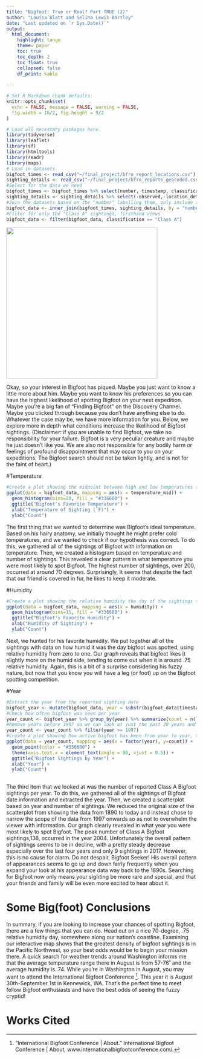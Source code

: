 ```yaml
---
title: "Bigfoot: True or Real? Part TRUE (2)"
author: "Louisa Blatt and Selina Lewis-Bartley"
date: "Last updated on `r Sys.Date()`"
output:
  html_document:
    highlight: tango
    theme: paper
    toc: true
    toc_depth: 2
    toc_float: true
    collapsed: false
    df_print: kable
  
---
```

<!--
Comments in HTML are like this! 
-->
```r
# Set R Markdown chunk defaults:
knitr::opts_chunk$set(
  echo = FALSE, message = FALSE, warning = FALSE, 
  fig.width = 16/2, fig.height = 9/2
)
```


```r
# Load all necessary packages here. 
library(tidyverse)
library(leaflet)
library(sf)
library(htmltools)
library(readr)
library(maps)
# Load in datasets
bigfoot_times <- read_csv("~/final_project/bfro_report_locations.csv")
sighting_details <- read_csv("~/final_project/bfro_reports_geocoded.csv")
#Select for the data we need
bigfoot_times <- bigfoot_times %>% select(number, timestamp, classification)
sighting_details <- sighting_details %>% select(-observed,-location_details, -county, - classification, -title)
#Join the datasets based on the "number" labelling them, only include sightings with complete data
bigfoot_data <- inner_join(bigfoot_times, sighting_details, by = "number")
#Filter for only the "Class A" sightings, firsthand views
bigfoot_data <- filter(bigfoot_data, classification == "Class A")
```
![](big_foot_boi.jpeg){ width=400px }

Okay, so your interest in Bigfoot has piqued. Maybe you just want to know a little more about him. Maybe you want to know his preferences so you can have the highest likelihood of spotting Bigfoot on your next expedition. Maybe you’re a big fan of “Finding Bigfoot” on the Discovery Channel. Maybe you clicked through because you don’t have anything else to do. Whatever the case may be, we have more information for you. Below, we explore more in depth what conditions increase the likelihood of Bigfoot sightings. (Disclaimer: if you are unable to find Bigfoot, we take no responsibility for your failure. Bigfoot is a very peculiar creature and maybe he just doesn’t like you. We are also not responsible for any bodily harm or feelings of profound disappointment that may occur to you on your expeditions. The Bigfoot search should not be taken lightly, and is not for the faint of heart.)


#Temperature
```r
#Create a plot showing the midpoint between high and low temperatures the day of the sightings in degrees Fahrenheit to determine bigfoot's favorite temperature
ggplot(data = bigfoot_data, mapping = aes(x = temperature_mid)) +
  geom_histogram(bins=20, fill = "#336600") + 
  ggtitle("Bigfoot's Favorite Temperature") +
  xlab("Temperature of Sighting (˚F)") + 
  ylab("Count")
```

The first thing that we wanted to determine was Bigfoot’s ideal temperature. Based on his hairy anatomy, we initially thought he might prefer cold temperatures, and we wanted to check if our hypothesis was correct. To do this, we gathered all of the sightings of Bigfoot with information on temperature. Then, we created a histogram based on temperature and number of sightings. This revealed a clear pattern in what temperature you were most likely to spot Bigfoot. The highest number of sightings, over 200, occurred at around 70 degrees. Surprisingly, It seems that despite the fact that our friend is covered in fur, he likes to keep it moderate. 

#Humidity
```r
#Create a plot showing the relative humidity the day of the sightings to determine bigfoot's favorite climate
ggplot(data = bigfoot_data, mapping = aes(x = humidity)) +
  geom_histogram(bins=15, fill = "#336600") + 
  ggtitle("Bigfoot's Favorite Humidity") +
  xlab("Humidity of Sighting") + 
  ylab("Count")
```

Next, we hunted for his favorite humidity. We put together all of the sightings with data on how humid it was the day bigfoot was spotted, using relative humidity from zero to one. Our graph reveals that bigfoot likes it slightly more on the humid side, tending to come out when it is around .75 relative humidity. Again, this is a bit of a surprise considering his fuzzy nature, but now that you know you will have a leg (or foot) up on the Bigfoot spotting competition. 

#Year

```r
#Extract the year from the reported sighting date
bigfoot_year <- mutate(bigfoot_data, year = substr(bigfoot_data$timestamp, 1, 4))
#Check how often bigfoot was seen per year
year_count <- bigfoot_year %>% group_by(year) %>% summarize(count = n())
#Remove years before 1997 so we can look at just the past 20 years and the data doesn't get overwhelming
year_count <- year_count %>% filter(year >= 1997)
#Create a plot showing how active bigfoot has been from year to year, tilt the text so it doesn't overlap
ggplot(data = year_count, mapping = aes(x = factor(year), y=count)) +
  geom_point(color = "#336600") + 
  theme(axis.text.x = element_text(angle = 90, vjust = 0.5)) +
  ggtitle("Bigfoot Sightings by Year") +
  xlab("Year") + 
  ylab("Count")
  
```

The third item that we looked at was the number of reported Class A Bigfoot sightings per year. To do this, we gathered all of the sightings of Bigfoot date information and extracted the year. Then, we created a scatterplot based on year and number of sightings. We reduced the original size of the scatterplot from showing the data from 1890 to today and instead chose to narrow the scope of the data from 1997 onwards so as not to overwhelm the viewer with information. Our graph clearly revealed in what year you were most likely to spot Bigfoot. The peak number of Class A Bigfoot sightings,138, occurred in the year 2004. Unfortunately the overall pattern of sightings seems to be in decline, with a pretty steady decrease especially over the last four years and only 9 sightings in 2017. However, this is no cause for alarm. Do not despair, Bigfoot Seeker! His overall pattern of appearances seems to go up and down fairly frequently when you expand your look at his appearance data way back to the 1890s. Searching for Bigfoot now only means your sighting be more rare and special, and that your friends and family will be even more excited to hear about it.

# Some Big(foot) Conclusions
In summary, if you are looking to increase your chances of spotting Bigfoot, there are a few things that you can do. Head out on a nice 70-degree, .75 relative humidity day, somewhere along our nation’s coastline. Examining our interactive map shows that the greatest density of bigfoot sightings is in the Pacific Northwest, so your best odds would be to begin your mission there. A quick search for weather trends around Washington informs me that the average temperature range there in August is from 57-76˚ and the average humidity is .74. While you’re in Washington in August, you may want to attend the International Bigfoot Conference ^[“International Bigfoot Conference | About.” International Bigfoot Conference | About, www.internationalbigfootconference.com/.]. This year it is August 30th-September 1st in Kennewick, WA. That’s the perfect time to meet fellow Bigfoot enthusiasts and have the best odds of seeing the fuzzy cryptid! 

# Works Cited